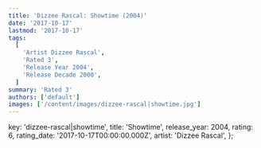 ```yaml
---
title: 'Dizzee Rascal: Showtime (2004)'
date: '2017-10-17'
lastmod: '2017-10-17'
tags:
  [
    'Artist Dizzee Rascal',
    'Rated 3',
    'Release Year 2004',
    'Release Decade 2000',
  ]
summary: 'Rated 3'
authors: ['default']
images: ['/content/images/dizzee-rascal|showtime.jpg']
---
```


  key: 'dizzee-rascal|showtime',
  title: 'Showtime',
  release_year: 2004,
  rating: 6,
  rating_date: '2017-10-17T00:00:00.000Z',
  artist: 'Dizzee Rascal',
};

<MusicRating data={data} />

